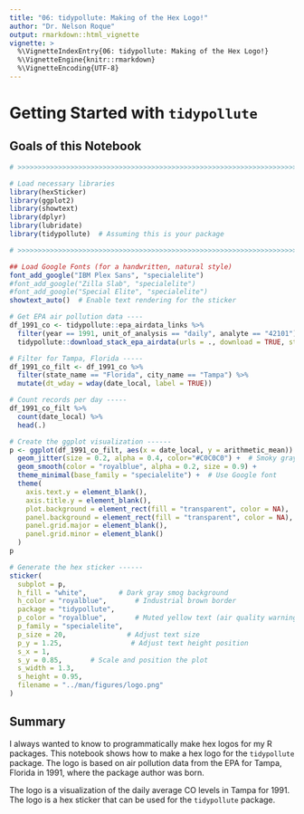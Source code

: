 ```yaml
---
title: "06: tidypollute: Making of the Hex Logo!"
author: "Dr. Nelson Roque"
output: rmarkdown::html_vignette
vignette: >
  %\VignetteIndexEntry{06: tidypollute: Making of the Hex Logo!}
  %\VignetteEngine{knitr::rmarkdown}
  %\VignetteEncoding{UTF-8}
---
```


# Getting Started with `tidypollute`

## Goals of this Notebook

```r

# >>>>>>>>>>>>>>>>>>>>>>>>>>>>>>>>>>>>>>>>>>>>>>>>>>>>>>>>>>>>>>>>>>>>>>>>>>>>>>

# Load necessary libraries
library(hexSticker)
library(ggplot2)
library(showtext)
library(dplyr)
library(lubridate)
library(tidypollute)  # Assuming this is your package

# >>>>>>>>>>>>>>>>>>>>>>>>>>>>>>>>>>>>>>>>>>>>>>>>>>>>>>>>>>>>>>>>>>>>>>>>>>>>>>

## Load Google Fonts (for a handwritten, natural style)
font_add_google("IBM Plex Sans", "specialelite")
#font_add_google("Zilla Slab", "specialelite")
#font_add_google("Special Elite", "specialelite")
showtext_auto()  # Enable text rendering for the sticker

```

```r
# Get EPA air pollution data ----
df_1991_co <- tidypollute::epa_airdata_links %>%
  filter(year == 1991, unit_of_analysis == "daily", analyte == "42101") %>%
  tidypollute::download_stack_epa_airdata(urls = ., download = TRUE, stack = TRUE, output_dir = "data/")

# Filter for Tampa, Florida -----
df_1991_co_filt <- df_1991_co %>%
  filter(state_name == "Florida", city_name == "Tampa") %>%
  mutate(dt_wday = wday(date_local, label = TRUE))
```

```r
# Count records per day -----
df_1991_co_filt %>% 
  count(date_local) %>%
  head(.)
```

```r

# Create the ggplot visualization ------
p <- ggplot(df_1991_co_filt, aes(x = date_local, y = arithmetic_mean)) +
  geom_jitter(size = 0.2, alpha = 0.4, color="#C0C0C0") +  # Smoky gray for pollution particulates
  geom_smooth(color = "royalblue", alpha = 0.2, size = 0.9) +
  theme_minimal(base_family = "specialelite") +  # Use Google font
  theme(
    axis.text.y = element_blank(),
    axis.title.y = element_blank(),
    plot.background = element_rect(fill = "transparent", color = NA),
    panel.background = element_rect(fill = "transparent", color = NA),
    panel.grid.major = element_blank(),
    panel.grid.minor = element_blank()
  )
p

```

```r
# Generate the hex sticker ------
sticker(
  subplot = p,
  h_fill = "white",        # Dark gray smog background
  h_color = "royalblue",       # Industrial brown border
  package = "tidypollute",
  p_color = "royalblue",       # Muted yellow text (air quality warnings)
  p_family = "specialelite",
  p_size = 20,               # Adjust text size
  p_y = 1.25,                 # Adjust text height position
  s_x = 1, 
  s_y = 0.85,       # Scale and position the plot
  s_width = 1.3, 
  s_height = 0.95,
  filename = "../man/figures/logo.png"
)

```

## Summary

I always wanted to know to programmatically make hex logos for my R packages. This notebook shows how to make a hex logo for the `tidypollute` package. The logo is based on air pollution data from the EPA for Tampa, Florida in 1991, where the package author was born.

The logo is a visualization of the daily average CO levels in Tampa for 1991. The logo is a hex sticker that can be used for the `tidypollute` package.
